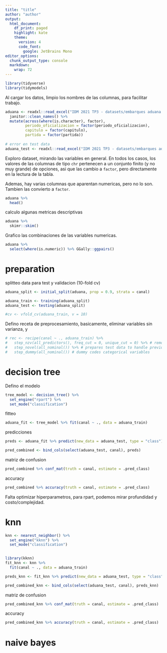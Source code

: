 ```yaml
---
title: "title"
author: "author"
output:
  html_document:
    df_print: paged
    highlight: kate
    theme:
      version: 4
      code_font: 
        google: JetBrains Mono
editor_options:
  chunk_output_type: console
  markdown:
    wrap: 72
---
```


```r
library(tidyverse)
library(tidymodels)
```

Al cargar los datos, limpio los nombres de las columnas, para facilitar trabajo.

```r
aduana <- readxl::read_excel("IDM 2021 TP3 - datasets/embarques aduana - 201701_201706.xls") %>% 
  janitor::clean_names() %>% 
  mutate(across(where(is.character), factor),
         periodo_oficializacion = factor(periodo_oficializacion),
         capitulo = factor(capitulo),
         partida = factor(partida))
  
# error en test data
aduana_test <- readxl::read_excel("IDM 2021 TP3 - datasets/embarques aduana - 201707_201707.xls")
```

Exploro dataset, mirando las variables en general. 
En todos los casos, los valores de las columnas de tipo `chr` pertenecen a un conjunto
finito (y no muy grande) de opciones, asi que las cambio a `factor`, pero directamente en la
lectura de la tabla. 

Ademas, hay varias columnas que aparentan numericas, pero no lo son. Tambien las convierto a `factor`.


```r
aduana %>% 
  head()
```

calculo algunas metricas descriptivas

```r
aduana %>% 
  skimr::skim()
```

Grafico las combinaciones de las variables numericas.

```r
aduana %>% 
  select(where(is.numeric)) %>% GGally::ggpairs() 
```


# preparation

splitteo data para test y validacion (10-fold cv)

```r
aduana_split <- initial_split(aduana, prop = 0.9, strata = canal)

aduana_train <- training(aduana_split)
aduana_test <- testing(aduana_split)

#cv <- vfold_cv(aduana_train, v = 10)
```

Defino receta de preprocesamiento, basicamente, eliminar variables sin varianza, y 

```r
# rec <- recipe(canal ~ ., aduana_train) %>% 
#   step_nzv(all_predictors(), freq_cut = 0, unique_cut = 0) %>% # remove variables with zero variances
#   step_novel(all_nominal()) %>% # prepares test data to handle previously unseen factor levels 
#   step_dummy(all_nominal()) # dummy codes categorical variables

```

# decision tree

Defino el modelo

```r
tree_model <- decision_tree() %>% 
  set_engine("rpart") %>% 
  set_mode("classification")
```

fitteo

```r
aduana_fit <- tree_model %>% fit(canal ~ ., data = aduana_train)
```

predicciones

```r
preds <- aduana_fit %>% predict(new_data = aduana_test, type = "class") 

pred_combined <- bind_cols(select(aduana_test, canal), preds)
```

matriz de confusion

```r
pred_combined %>% conf_mat(truth = canal, estimate = .pred_class)
```

accuracy

```r
pred_combined %>% accuracy(truth = canal, estimate = .pred_class)
```

Falta optimizar hiperparametros, para rpart, podemos mirar profundidad y costo/complejidad.

# knn

```r
knn <- nearest_neighbor() %>% 
  set_engine("kknn") %>% 
  set_mode("classification")
  
```

```r
library(kknn)
fit_knn <- knn %>% 
  fit(canal ~ ., data = aduana_train)
```

```r
preds_knn <- fit_knn %>% predict(new_data = aduana_test, type = "class") 

pred_combined_knn <- bind_cols(select(aduana_test, canal), preds_knn)
```

matriz de confusion

```r
pred_combined_knn %>% conf_mat(truth = canal, estimate = .pred_class)
```

accuracy

```r
pred_combined_knn %>% accuracy(truth = canal, estimate = .pred_class)
```

# naive bayes


